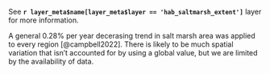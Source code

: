 See **`r layer_meta$name[layer_meta$layer == 'hab_saltmarsh_extent']`** layer for more information.

A general 0.28% per year decerasing trend in salt marsh area was applied to every region [@campbell2022]. There is likely to be much spatial variation that isn't accounted for by using a global value, but we are limited by the availability of data.